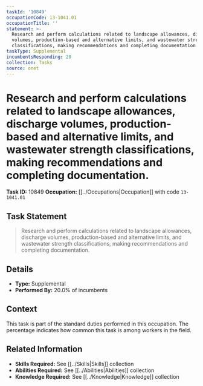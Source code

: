 ```yaml
---
taskId: '10849'
occupationCode: 13-1041.01
occupationTitle: ''
statement: >-
  Research and perform calculations related to landscape allowances, discharge
  volumes, production-based and alternative limits, and wastewater strength
  classifications, making recommendations and completing documentation.
taskType: Supplemental
incumbentsResponding: 20
collection: Tasks
source: onet
---
```

# Research and perform calculations related to landscape allowances, discharge volumes, production-based and alternative limits, and wastewater strength classifications, making recommendations and completing documentation.

**Task ID:** 10849
**Occupation:** [[../Occupations|Occupation]] with code `13-1041.01`

## Task Statement

> Research and perform calculations related to landscape allowances, discharge volumes, production-based and alternative limits, and wastewater strength classifications, making recommendations and completing documentation.

## Details

- **Type:** Supplemental
- **Performed By:** 20.0% of incumbents

## Context

This task is part of the standard duties performed in this occupation. The percentage indicates how common this task is among workers in the field.

## Related Information

- **Skills Required:** See [[../Skills|Skills]] collection
- **Abilities Required:** See [[../Abilities|Abilities]] collection
- **Knowledge Required:** See [[../Knowledge|Knowledge]] collection
